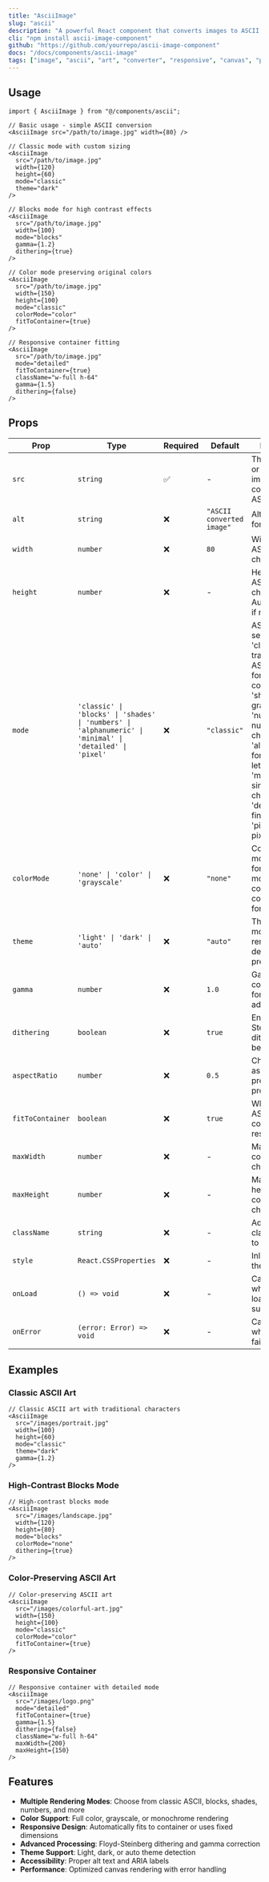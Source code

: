 ```yaml
---
title: "AsciiImage"
slug: "ascii"
description: "A powerful React component that converts images to ASCII art with multiple rendering modes, color support, responsive sizing, and advanced image processing features like dithering and gamma correction. Perfect for creating retro-style image displays, terminal art, or unique visual effects."
cli: "npm install ascii-image-component"
github: "https://github.com/yourrepo/ascii-image-component"
docs: "/docs/components/ascii-image"
tags: ["image", "ascii", "art", "converter", "responsive", "canvas", "processing", "retro", "terminal", "visual-effects", "image-processing", "dithering", "color", "monochrome"]
---
```


## Usage

```tsx
import { AsciiImage } from "@/components/ascii";

// Basic usage - simple ASCII conversion
<AsciiImage src="/path/to/image.jpg" width={80} />

// Classic mode with custom sizing
<AsciiImage 
  src="/path/to/image.jpg" 
  width={120}
  height={60}
  mode="classic"
  theme="dark"
/>

// Blocks mode for high contrast effects
<AsciiImage 
  src="/path/to/image.jpg" 
  width={100}
  mode="blocks"
  gamma={1.2}
  dithering={true}
/>

// Color mode preserving original colors
<AsciiImage 
  src="/path/to/image.jpg" 
  width={150}
  height={100}
  mode="classic"
  colorMode="color"
  fitToContainer={true}
/>

// Responsive container fitting
<AsciiImage 
  src="/path/to/image.jpg" 
  mode="detailed"
  fitToContainer={true}
  className="w-full h-64"
  gamma={1.5}
  dithering={false}
/>
```

## Props

| Prop | Type | Required | Default | Description |
|------|------|----------|---------|-------------|
| `src` | `string` | ✅ | - | The source path or URL of the image to convert to ASCII. |
| `alt` | `string` | ❌ | `"ASCII converted image"` | Alternative text for accessibility. |
| `width` | `number` | ❌ | `80` | Width of the ASCII output in characters. |
| `height` | `number` | ❌ | - | Height of the ASCII output in characters. Auto-calculated if not provided. |
| `mode` | `'classic' \| 'blocks' \| 'shades' \| 'numbers' \| 'alphanumeric' \| 'minimal' \| 'detailed' \| 'pixel'` | ❌ | `"classic"` | ASCII character set mode: 'classic' for traditional ASCII, 'blocks' for high-contrast blocks, 'shades' for gradient blocks, 'numbers' for numeric characters, 'alphanumeric' for letters/numbers, 'minimal' for simple characters, 'detailed' for fine detail, 'pixel' for pixelated effect. |
| `colorMode` | `'none' \| 'color' \| 'grayscale'` | ❌ | `"none"` | Color rendering mode - none for monochrome, color for full color, grayscale for grayscale. |
| `theme` | `'light' \| 'dark' \| 'auto'` | ❌ | `"auto"` | Theme for monochrome rendering. Auto detects system preference. |
| `gamma` | `number` | ❌ | `1.0` | Gamma correction value for brightness adjustment. |
| `dithering` | `boolean` | ❌ | `true` | Enable Floyd-Steinberg dithering for better quality. |
| `aspectRatio` | `number` | ❌ | `0.5` | Character aspect ratio for proper proportions. |
| `fitToContainer` | `boolean` | ❌ | `true` | Whether to fit ASCII output to container size responsively. |
| `maxWidth` | `number` | ❌ | - | Maximum width constraint in characters. |
| `maxHeight` | `number` | ❌ | - | Maximum height constraint in characters. |
| `className` | `string` | ❌ | - | Additional CSS classes to apply to the container. |
| `style` | `React.CSSProperties` | ❌ | - | Inline styles for the container. |
| `onLoad` | `() => void` | ❌ | - | Callback fired when image loads successfully. |
| `onError` | `(error: Error) => void` | ❌ | - | Callback fired when image fails to load. |

## Examples

### Classic ASCII Art

```tsx
// Classic ASCII art with traditional characters
<AsciiImage 
  src="/images/portrait.jpg" 
  width={100} 
  height={60}
  mode="classic" 
  theme="dark"
  gamma={1.2}
/>
```

### High-Contrast Blocks Mode

```tsx
// High-contrast blocks mode
<AsciiImage 
  src="/images/landscape.jpg" 
  width={120}
  height={80}
  mode="blocks"
  colorMode="none"
  dithering={true}
/>
```

### Color-Preserving ASCII Art

```tsx
// Color-preserving ASCII art
<AsciiImage 
  src="/images/colorful-art.jpg" 
  width={150}
  height={100}
  mode="classic"
  colorMode="color"
  fitToContainer={true}
/>
```

### Responsive Container

```tsx
// Responsive container with detailed mode
<AsciiImage 
  src="/images/logo.png" 
  mode="detailed"
  fitToContainer={true}
  gamma={1.5}
  dithering={false}
  className="w-full h-64"
  maxWidth={200}
  maxHeight={150}
/>
```

## Features

- **Multiple Rendering Modes**: Choose from classic ASCII, blocks, shades, numbers, and more
- **Color Support**: Full color, grayscale, or monochrome rendering
- **Responsive Design**: Automatically fits to container or uses fixed dimensions
- **Advanced Processing**: Floyd-Steinberg dithering and gamma correction
- **Theme Support**: Light, dark, or auto theme detection
- **Accessibility**: Proper alt text and ARIA labels
- **Performance**: Optimized canvas rendering with error handling
